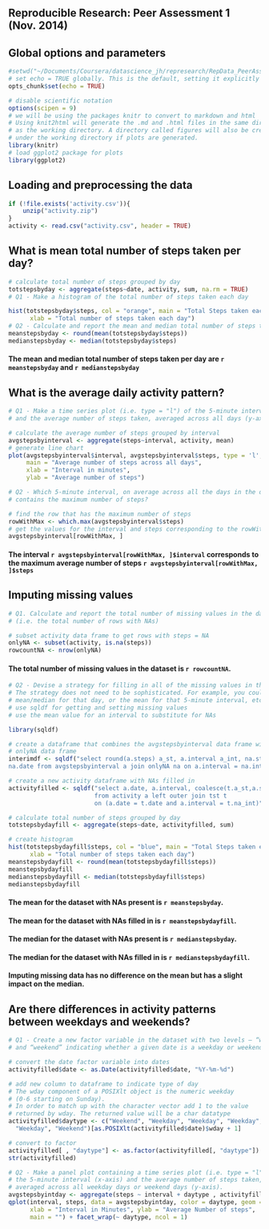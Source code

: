 Reproducible Research: Peer Assessment 1 (Nov. 2014)
---


## Global options and parameters
```r
#setwd("~/Documents/Coursera/datascience_jh/represearch/RepData_PeerAssessment1")
# set echo = TRUE globally. This is the default, setting it explicitly here
opts_chunk$set(echo = TRUE)

# disable scientific notation
options(scipen = 9)
# we will be using the packages knitr to convert to markdown and html
# Using knit2html will generate the .md and .html files in the same directory
# as the working directory. A directory called figures will also be created 
# under the working directory if plots are generated.
library(knitr)
# load ggplot2 package for plots
library(ggplot2)
```


## Loading and preprocessing the data
```r
if (!file.exists('activity.csv')){
    unzip("activity.zip")
}
activity <- read.csv("activity.csv", header = TRUE)
```


## What is mean total number of steps taken per day?
```r
# calculate total number of steps grouped by day
totstepsbyday <- aggregate(steps~date, activity, sum, na.rm = TRUE)
# Q1 - Make a histogram of the total number of steps taken each day

hist(totstepsbyday$steps, col = "orange", main = "Total Steps taken each day",
      xlab = "Total number of steps taken each day")
# Q2 - Calculate and report the mean and median total number of steps taken per day
meanstepsbyday <- round(mean(totstepsbyday$steps))
medianstepsbyday <- median(totstepsbyday$steps)
```
#### The mean and median total number of steps taken per day are `r meanstepsbyday` and `r medianstepsbyday`


## What is the average daily activity pattern?
```r
# Q1 - Make a time series plot (i.e. type = "l") of the 5-minute interval (x-axis) 
# and the average number of steps taken, averaged across all days (y-axis)

# calculate the average number of steps grouped by interval
avgstepsbyinterval <- aggregate(steps~interval, activity, mean)
# generate line chart
plot(avgstepsbyinterval$interval, avgstepsbyinterval$steps, type = 'l', col = 1, 
     main = "Average number of steps across all days",
     xlab = "Interval in minutes",
     ylab = "Average number of steps")

# Q2 - Which 5-minute interval, on average across all the days in the dataset, 
# contains the maximum number of steps?

# find the row that has the maximum number of steps
rowWithMax <- which.max(avgstepsbyinterval$steps)
# get the values for the interval and steps corresponding to the rowWithMax row
avgstepsbyinterval[rowWithMax, ]
```
#### The interval `r avgstepsbyinterval[rowWithMax, ]$interval` corresponds to the maximum average number of steps  `r avgstepsbyinterval[rowWithMax, ]$steps`


## Imputing missing values
```r
# Q1. Calculate and report the total number of missing values in the dataset 
# (i.e. the total number of rows with NAs)

# subset activity data frame to get rows with steps = NA
onlyNA <- subset(activity, is.na(steps))
rowcountNA <- nrow(onlyNA)
```
#### The total number of missing values in the dataset is `r rowcountNA`.
```r
# Q2 - Devise a strategy for filling in all of the missing values in the dataset. 
# The strategy does not need to be sophisticated. For example, you could use the
# mean/median for that day, or the mean for that 5-minute interval, etc.
# use sqldf for getting and setting missing values
# use the mean value for an interval to substitute for NAs

library(sqldf)

# create a dataframe that combines the avgstepsbyinterval data frame with the 
# onlyNA data frame
interimdf <- sqldf("select round(a.steps) a_st, a.interval a_int, na.steps na_st,na.interval na_int,
na.date from avgstepsbyinterval a join onlyNA na on a.interval = na.interval")

# create a new activity dataframe with NAs filled in
activityfilled <- sqldf("select a.date, a.interval, coalesce(t.a_st,a.steps) steps
                        from activity a left outer join tst t 
                        on (a.date = t.date and a.interval = t.na_int)")

# calculate total number of steps grouped by day
totstepsbydayfill <- aggregate(steps~date, activityfilled, sum)

# create histogram
hist(totstepsbydayfill$steps, col = "blue", main = "Total Steps taken each day",
      xlab = "Total number of steps taken each day")
meanstepsbydayfill <- round(mean(totstepsbydayfill$steps))
meanstepsbydayfill
medianstepsbydayfill <- median(totstepsbydayfill$steps)
medianstepsbydayfill
```
#### The mean for the dataset with NAs present is `r meanstepsbyday`.
#### The mean for the dataset with NAs filled in is `r meanstepsbydayfill`.
#### The median for the dataset with NAs present is `r medianstepsbyday`.
#### The median for the dataset with NAs filled in is `r medianstepsbydayfill`.
#### Imputing missing data has no difference on the mean but has a slight impact on the median.


## Are there differences in activity patterns between weekdays and weekends?
```r
# Q1 - Create a new factor variable in the dataset with two levels – “weekday” 
# and “weekend” indicating whether a given date is a weekday or weekend day.

# convert the date factor variable into dates
activityfilled$date <- as.Date(activityfilled$date, "%Y-%m-%d")

# add new column to dataframe to indicate type of day
# The wday component of a POSIXlt object is the numeric weekday 
# (0-6 starting on Sunday).
# In order to match up with the character vector add 1 to the value
# returned by wday. The returned value will be a char datatype
activityfilled$daytype <- c("Weekend", "Weekday", "Weekday", "Weekday", "Weekday", 
  "Weekday", "Weekend")[as.POSIXlt(activityfilled$date)$wday + 1]

# convert to factor
activityfilled[ , "daytype"] <- as.factor(activityfilled[, "daytype"])
str(activityfilled)

# Q2 - Make a panel plot containing a time series plot (i.e. type = "l") of 
# the 5-minute interval (x-axis) and the average number of steps taken, 
# averaged across all weekday days or weekend days (y-axis).
avgstepsbyintday <- aggregate(steps ~ interval + daytype , activityfilled, mean)
qplot(interval, steps, data = avgstepsbyintday, color = daytype, geom = c("line"),
      xlab = "Interval in Minutes", ylab = "Average Number of steps",
      main = "") + facet_wrap(~ daytype, ncol = 1)
```

